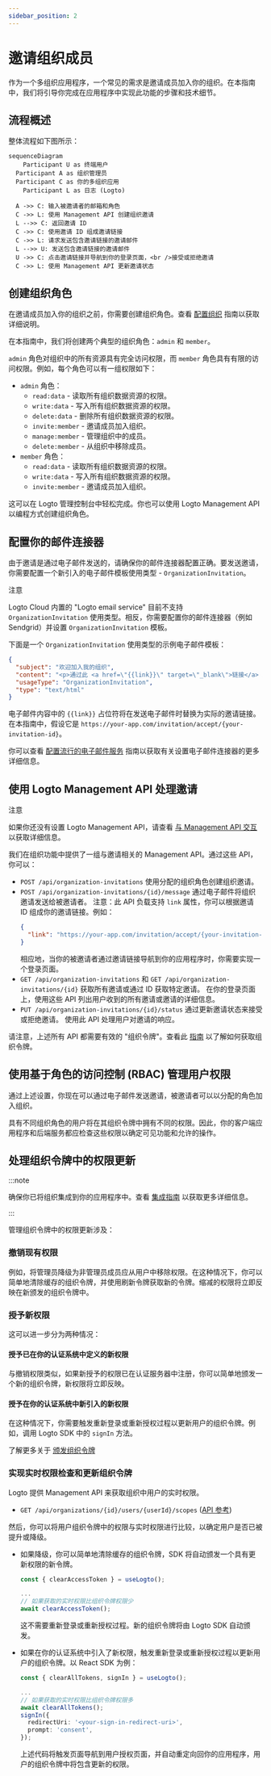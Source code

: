 ```yaml
---
sidebar_position: 2
---
```


# 邀请组织成员

作为一个多组织应用程序，一个常见的需求是邀请成员加入你的组织。在本指南中，我们将引导你完成在应用程序中实现此功能的步骤和技术细节。

## 流程概述

整体流程如下图所示：

```mermaid
sequenceDiagram
	Participant U as 终端用户
  Participant A as 组织管理员
  Participant C as 你的多组织应用
	Participant L as 日志 (Logto)

  A ->> C: 输入被邀请者的邮箱和角色
  C ->> L: 使用 Management API 创建组织邀请
  L -->> C: 返回邀请 ID
  C ->> C: 使用邀请 ID 组成邀请链接
  C ->> L: 请求发送包含邀请链接的邀请邮件
  L -->> U: 发送包含邀请链接的邀请邮件
  U ->> C: 点击邀请链接并导航到你的登录页面，<br />接受或拒绝邀请
  C ->> L: 使用 Management API 更新邀请状态
```

## 创建组织角色

在邀请成员加入你的组织之前，你需要创建组织角色。查看 [配置组织](https://docs.logto.io/docs/recipes/organizations/configuration/) 指南以获取详细说明。

在本指南中，我们将创建两个典型的组织角色：`admin` 和 `member`。

`admin` 角色对组织中的所有资源具有完全访问权限，而 `member` 角色具有有限的访问权限。例如，每个角色可以有一组权限如下：

- `admin` 角色：
  - `read:data` - 读取所有组织数据资源的权限。
  - `write:data` - 写入所有组织数据资源的权限。
  - `delete:data` - 删除所有组织数据资源的权限。
  - `invite:member` - 邀请成员加入组织。
  - `manage:member` - 管理组织中的成员。
  - `delete:member` - 从组织中移除成员。
- `member` 角色：
  - `read:data` - 读取所有组织数据资源的权限。
  - `write:data` - 写入所有组织数据资源的权限。
  - `invite:member` - 邀请成员加入组织。

这可以在 Logto 管理控制台中轻松完成。你也可以使用 Logto Management API 以编程方式创建组织角色。

## 配置你的邮件连接器

由于邀请是通过电子邮件发送的，请确保你的邮件连接器配置正确。要发送邀请，你需要配置一个新引入的电子邮件模板使用类型 - `OrganizationInvitation`。

注意

Logto Cloud 内置的 "Logto email service" 目前不支持 `OrganizationInvitation` 使用类型。相反，你需要配置你的邮件连接器（例如 Sendgrid）并设置 `OrganizationInvitation` 模板。

下面是一个 `OrganizationInvitation` 使用类型的示例电子邮件模板：

```json
{
  "subject": "欢迎加入我的组织",
  "content": "<p>通过此 <a href=\"{{link}}\" target=\"_blank\">链接</a> 加入我的组织。</p>",
  "usageType": "OrganizationInvitation",
  "type": "text/html"
}
```

电子邮件内容中的 `{{link}}` 占位符将在发送电子邮件时替换为实际的邀请链接。在本指南中，假设它是 `https://your-app.com/invitation/accept/{your-invitation-id}`。

你可以查看 [配置流行的电子邮件服务](https://docs.logto.io/docs/recipes/configure-connectors/email-connector/configure-popular-email-service/) 指南以获取有关设置电子邮件连接器的更多详细信息。

## 使用 Logto Management API 处理邀请

注意

如果你还没有设置 Logto Management API，请查看 [与 Management API 交互](https://docs.logto.io/docs/recipes/interact-with-management-api/) 以获取详细信息。

我们在组织功能中提供了一组与邀请相关的 Management API。通过这些 API，你可以：

- `POST /api/organization-invitations` 使用分配的组织角色创建组织邀请。
- `POST /api/organization-invitations/{id}/message` 通过电子邮件将组织邀请发送给被邀请者。
  注意：此 API 负载支持 `link` 属性，你可以根据邀请 ID 组成你的邀请链接。例如：
  ```json
  {
    "link": "https://your-app.com/invitation/accept/{your-invitation-id}"
  }
  ```
  相应地，当你的被邀请者通过邀请链接导航到你的应用程序时，你需要实现一个登录页面。
- `GET /api/organization-invitations` 和 `GET /api/organization-invitations/{id}` 获取所有邀请或通过 ID 获取特定邀请。
  在你的登录页面上，使用这些 API 列出用户收到的所有邀请或邀请的详细信息。
- `PUT /api/organization-invitations/{id}/status` 通过更新邀请状态来接受或拒绝邀请。
  使用此 API 处理用户对邀请的响应。

请注意，上述所有 API 都需要有效的 "组织令牌"。查看此 [指南](https://docs.logto.io/docs/recipes/organizations/integration/#step-2-fetch-the-organization-token) 以了解如何获取组织令牌。

## 使用基于角色的访问控制 (RBAC) 管理用户权限

通过上述设置，你现在可以通过电子邮件发送邀请，被邀请者可以以分配的角色加入组织。

具有不同组织角色的用户将在其组织令牌中拥有不同的权限。因此，你的客户端应用程序和后端服务都应检查这些权限以确定可见功能和允许的操作。

## 处理组织令牌中的权限更新

:::note

确保你已将组织集成到你的应用程序中。查看 [集成指南](/authorization/organization-template/protect-organization-resources) 以获取更多详细信息。

:::

管理组织令牌中的权限更新涉及：

### 撤销现有权限

例如，将管理员降级为非管理员成员应从用户中移除权限。在这种情况下，你可以简单地清除缓存的组织令牌，并使用刷新令牌获取新的令牌。缩减的权限将立即反映在新颁发的组织令牌中。

### 授予新权限

这可以进一步分为两种情况：

#### 授予已在你的认证系统中定义的新权限

与撤销权限类似，如果新授予的权限已在认证服务器中注册，你可以简单地颁发一个新的组织令牌，新权限将立即反映。

#### 授予在你的认证系统中新引入的新权限

在这种情况下，你需要触发重新登录或重新授权过程以更新用户的组织令牌。例如，调用 Logto SDK 中的 `signIn` 方法。

了解更多关于 [颁发组织令牌](/authorization/organization-template/protect-organization-resources/#fetch-the-organization-token)

### 实现实时权限检查和更新组织令牌

Logto 提供 Management API 来获取组织中用户的实时权限。

- `GET /api/organizations/{id}/users/{userId}/scopes` ([API 参考](https://openapi.logto.io/operation/operation-listorganizationuserscopes))

然后，你可以将用户组织令牌中的权限与实时权限进行比较，以确定用户是否已被提升或降级。

- 如果降级，你可以简单地清除缓存的组织令牌，SDK 将自动颁发一个具有更新权限的新令牌。

  ```ts
  const { clearAccessToken } = useLogto();

  ...
  // 如果获取的实时权限比组织令牌权限少
  await clearAccessToken();
  ```

  这不需要重新登录或重新授权过程。新的组织令牌将由 Logto SDK 自动颁发。

- 如果在你的认证系统中引入了新权限，触发重新登录或重新授权过程以更新用户的组织令牌。以 React SDK 为例：

  ```ts
  const { clearAllTokens, signIn } = useLogto();

  ...
  // 如果获取的实时权限比组织令牌权限多
  await clearAllTokens();
  signIn({
    redirectUri: '<your-sign-in-redirect-uri>',
    prompt: 'consent',
  });
  ```

  上述代码将触发页面导航到用户授权页面，并自动重定向回你的应用程序，用户的组织令牌中将包含更新的权限。
